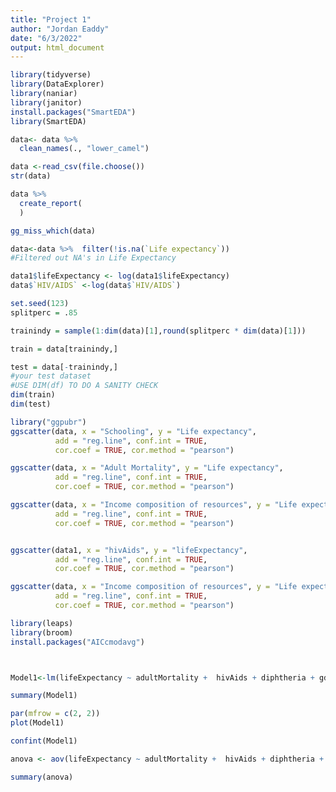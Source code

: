 ```yaml
---
title: "Project 1"
author: "Jordan Eaddy"
date: "6/3/2022"
output: html_document
---
```


```r
library(tidyverse)
library(DataExplorer)
library(naniar)
library(janitor)
install.packages("SmartEDA")
library(SmartEDA)

data<- data %>% 
  clean_names(., "lower_camel")

data <-read_csv(file.choose())
str(data)

data %>% 
  create_report(
  )

gg_miss_which(data)

data<-data %>%  filter(!is.na(`Life expectancy`))
#Filtered out NA's in Life Expectancy

data1$lifeExpectancy <- log(data1$lifeExpectancy)
data$`HIV/AIDS` <-log(data$`HIV/AIDS`)


```


```r

set.seed(123)
splitperc = .85

trainindy = sample(1:dim(data)[1],round(splitperc * dim(data)[1]))

train = data[trainindy,]

test = data[-trainindy,]
#your test dataset
#USE DIM(df) TO DO A SANITY CHECK
dim(train)
dim(test)

library("ggpubr")
ggscatter(data, x = "Schooling", y = "Life expectancy", 
          add = "reg.line", conf.int = TRUE, 
          cor.coef = TRUE, cor.method = "pearson")

ggscatter(data, x = "Adult Mortality", y = "Life expectancy", 
          add = "reg.line", conf.int = TRUE, 
          cor.coef = TRUE, cor.method = "pearson")

ggscatter(data, x = "Income composition of resources", y = "Life expectancy", 
          add = "reg.line", conf.int = TRUE, 
          cor.coef = TRUE, cor.method = "pearson")


ggscatter(data1, x = "hivAids", y = "lifeExpectancy", 
          add = "reg.line", conf.int = TRUE, 
          cor.coef = TRUE, cor.method = "pearson")

ggscatter(data, x = "Income composition of resources", y = "Life expectancy", 
          add = "reg.line", conf.int = TRUE, 
          cor.coef = TRUE, cor.method = "pearson")


```


```r
library(leaps)
library(broom)
install.packages("AICcmodavg")



Model1<-lm(lifeExpectancy ~ adultMortality +  hivAids + diphtheria + gdp + thinness5_9Years + incomeCompositionOfResources + schooling, data = data )

summary(Model1)

par(mfrow = c(2, 2))
plot(Model1)

confint(Model1)

anova <- aov(lifeExpectancy ~ adultMortality +  hivAids + diphtheria + gdp + thinness5_9Years + incomeCompositionOfResources + schooling, data = data )

summary(anova)

```


```r
```

